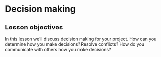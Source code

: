 # Decision making

::: callout-tip
## Lesson objectives

In this lesson we'll discuss decision making for your project. How can you determine how you make decisions? Resolve conflicts? How do you communicate with others how you make decisions?
:::


